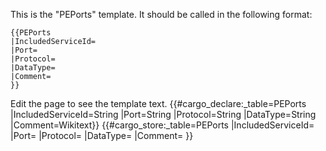<noinclude>
This is the "PEPorts" template.
It should be called in the following format:
<pre>
{{PEPorts
|IncludedServiceId=
|Port=
|Protocol=
|DataType=
|Comment=
}}
</pre>
Edit the page to see the template text.
{{#cargo_declare:_table=PEPorts
|IncludedServiceId=String
|Port=String
|Protocol=String
|DataType=String
|Comment=Wikitext}}
</noinclude><includeonly>{{#cargo_store:_table=PEPorts
|IncludedServiceId={{{IncludedServiceId|}}}
|Port={{{Port|}}}
|Protocol={{{Protocol|}}}
|DataType={{{DataType|}}}
|Comment={{{Comment|}}} }}
</includeonly>

